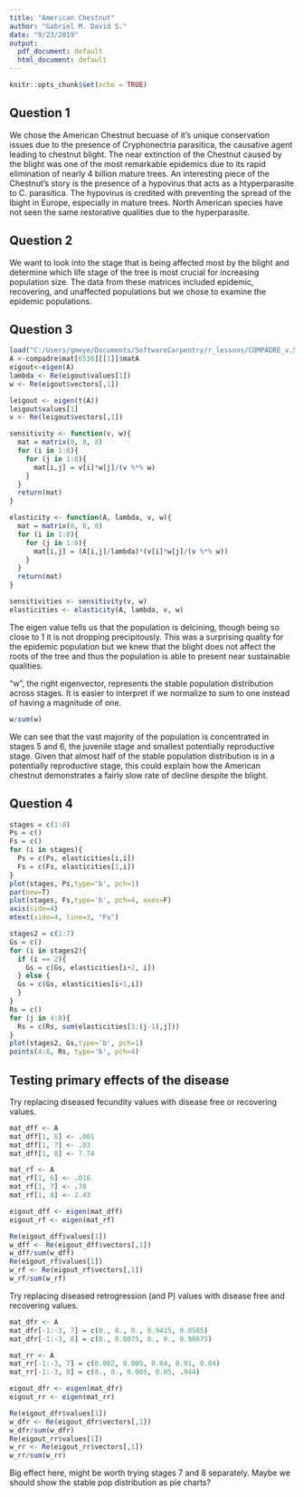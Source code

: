 ```yaml
---
title: "American Chestnut"
author: "Gabriel M. David S."
date: "9/23/2019"
output:
  pdf_document: default
  html_document: default
---
```


```r
knitr::opts_chunk$set(echo = TRUE)
```

## Question 1

We chose the American Chestnut becuase of it's unique conservation issues due to the presence of Cryphonectria parasitica, the causative agent leading to chestnut blight. The near extinction of the Chestnut caused by the blight was one of the most remarkable epidemics due to its rapid elimination of nearly 4 billion mature trees. An interesting piece of the Chestnut's story is the presence of a hypovirus that acts as a htyperparasite to C. parasitica. The hypovirus is credited with preventing the spread of the lbight in Europe, especially in mature trees. North American species have not seen the same restorative qualities due to the hyperparasite. 

## Question 2

We want to look into the stage that is being affected most by the blight and determine which life stage of the tree is most crucial for increasing population size. The data from these matrices included epidemic, recovering, and unaffected populations but we chose to examine the epidemic populations. 

## Question 3

```r
load("C:/Users/gmeye/Documents/SoftwareCarpentry/r_lessons/COMPADRE_v.5.0.0.RData")
A <-compadre$mat[6536][[1]]$matA
eigout<-eigen(A)
lambda <- Re(eigout$values[1])
w <- Re(eigout$vectors[,1])
```

```r
leigout <- eigen(t(A))
leigout$values[1]
v <- Re(leigout$vectors[,1])

```

```r
sensitivity <- function(v, w){
  mat = matrix(0, 8, 8)
  for (i in 1:8){
    for (j in 1:8){
      mat[i,j] = v[i]*w[j]/(v %*% w)
    }
  }
  return(mat)
}

elasticity <- function(A, lambda, v, w){
  mat = matrix(0, 8, 8)
  for (i in 1:8){
    for (j in 1:8){
      mat[i,j] = (A[i,j]/lambda)*(v[i]*w[j]/(v %*% w))
    }
  }
  return(mat)
}
```

```r
sensitivities <- sensitivity(v, w)
elasticities <- elasticity(A, lambda, v, w)
```


The eigen value tells us that the population is delcining, though being so close to 1 it is not dropping precipitously. This was a surprising quality for the epidemic population but we knew that the blight does not affect the roots of the tree and thus the population is able to present near sustainable qualities.

"w", the right eigenvector, represents the stable population distribution across stages. It is easier to interpret if we normalize to sum to one instead of having a magnitude of one.

```r
w/sum(w)
```

We can see that the vast majority of the population is concentrated in stages 5 and 6, the juvenile stage and smallest potentially reproductive stage. Given that almost half of the stable population distribution is in a potentially reproductive stage, this could explain how the American chestnut demonstrates a fairly slow rate of decline despite the blight.


## Question 4

```r
stages = c(1:8)
Ps = c()
Fs = c()
for (i in stages){
  Ps = c(Ps, elasticities[i,i])
  Fs = c(Fs, elasticities[1,i])
}
plot(stages, Ps,type='b', pch=1)
par(new=T)
plot(stages, Fs,type='b', pch=4, axes=F)
axis(side=4)
mtext(side=4, line=3, "Fs")
```

```r
stages2 = c(1:7)
Gs = c()
for (i in stages2){
  if (i == 2){
    Gs = c(Gs, elasticities[i+2, i])
  } else {
  Gs = c(Gs, elasticities[i+1,i])
  }
}
Rs = c()
for (j in 4:8){
  Rs = c(Rs, sum(elasticities[3:(j-1),j]))
}
plot(stages2, Gs,type='b', pch=1)
points(4:8, Rs, type='b', pch=4)
```

## Testing primary effects of the disease

Try replacing diseased fecundity values with disease free or recovering values.

```r
mat_dff <- A
mat_dff[1, 6] <- .001
mat_dff[1, 7] <- .03
mat_dff[1, 8] <- 7.74

mat_rf <- A
mat_rf[1, 6] <- .016
mat_rf[1, 7] <- .78
mat_rf[1, 8] <- 2.43

eigout_dff <- eigen(mat_dff)
eigout_rf <- eigen(mat_rf)

Re(eigout_dff$values[1])
w_dff <- Re(eigout_dff$vectors[,1])
w_dff/sum(w_dff)
Re(eigout_rf$values[1])
w_rf <- Re(eigout_rf$vectors[,1])
w_rf/sum(w_rf)
```

Try replacing diseased retrogression (and P) values with disease free and recovering values.

```r
mat_dfr <- A
mat_dfr[-1:-3, 7] = c(0., 0., 0., 0.9415, 0.0585)
mat_dfr[-1:-3, 8] = c(0., 0.0075, 0., 0., 0.98675)

mat_rr <- A
mat_rr[-1:-3, 7] = c(0.002, 0.005, 0.04, 0.91, 0.04)
mat_rr[-1:-3, 8] = c(0., 0., 0.005, 0.05, .944)

eigout_dfr <- eigen(mat_dfr)
eigout_rr <- eigen(mat_rr)

Re(eigout_dfr$values[1])
w_dfr <- Re(eigout_dfr$vectors[,1])
w_dfr/sum(w_dfr)
Re(eigout_rr$values[1])
w_rr <- Re(eigout_rr$vectors[,1])
w_rr/sum(w_rr)
```
Big effect here, might be worth trying stages 7 and 8 separately.
Maybe we should show the stable pop distribution as pie charts?
